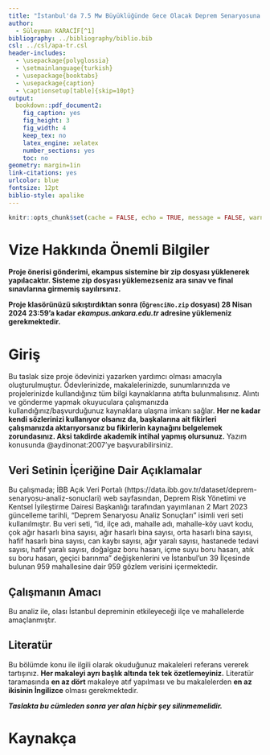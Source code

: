 ```yaml
---
title: "İstanbul'da 7.5 Mw Büyüklüğünde Gece Olacak Deprem Senaryosuna Göre Yapılan Öngörülerin Analizi"
author: 
  - Süleyman KARACİF[^1]
bibliography: ../bibliography/biblio.bib
csl: ../csl/apa-tr.csl
header-includes:
  - \usepackage{polyglossia}
  - \setmainlanguage{turkish}
  - \usepackage{booktabs}
  - \usepackage{caption} 
  - \captionsetup[table]{skip=10pt}
output:
  bookdown::pdf_document2:
    fig_caption: yes
    fig_height: 3
    fig_width: 4
    keep_tex: no
    latex_engine: xelatex
    number_sections: yes
    toc: no
geometry: margin=1in
link-citations: yes
urlcolor: blue
fontsize: 12pt
biblio-style: apalike
---
```

```r
knitr::opts_chunk$set(cache = FALSE, echo = TRUE, message = FALSE, warning = FALSE)
```

<!-- ======================================================================= -->
<!-- ============================== NOTLAR ================================= -->
<!-- ======================================================================= -->
[^1]: 21080744

# Vize Hakkında Önemli Bilgiler

**Proje önerisi gönderimi, ekampus sistemine bir zip dosyası yüklenerek yapılacaktır. Sisteme zip dosyası yüklemezseniz ara sınav ve final sınavlarına girmemiş sayılırsınız.**

**Proje klasörünüzü sıkıştırdıktan sonra (`ÖğrenciNo.zip` dosyası) 28 Nisan 2024 23:59'a kadar *ekampus.ankara.edu.tr* adresine yüklemeniz gerekmektedir.**

\colorbox{WildStrawberry}{Daha fazla bilgi için proje klasöründeki README.md dosyasını okuyunuz.}

# Giriş
Bu taslak size proje ödevinizi yazarken yardımcı olması amacıyla oluşturulmuştur. Ödevlerinizde, makalelerinizde, sunumlarınızda ve projelerinizde kullandığınız tüm bilgi kaynaklarına atıfta bulunmalısınız. Alıntı ve gönderme yapmak okuyuculara çalışmanızda kullandığınız/başvurduğunuz  kaynaklara ulaşma imkanı sağlar. **Her ne kadar kendi sözlerinizi kullanıyor olsanız da, başkalarına ait fikirleri çalışmanızda aktarıyorsanız bu fikirlerin kaynağını belgelemek zorundasınız. Aksi takdirde akademik intihal yapmış olursunuz.** Yazım konusunda @aydinonat:2007'ye başvurabilirsiniz. 


## Veri Setinin İçeriğine Dair Açıklamalar
Bu çalışmada; İBB Açık Veri Portalı (https://data.ibb.gov.tr/dataset/deprem-senaryosu-analiz-sonuclari) web sayfasından, Deprem Risk Yönetimi ve Kentsel İyileştirme Dairesi Başkanlığı tarafından yayımlanan 2 Mart 2023 güncelleme tarihli,  "Deprem Senaryosu Analiz Sonuçları" isimli veri seti kullanılmıştır. Bu veri seti, "id, ilçe adı, mahalle adı, mahalle-köy uavt kodu, çok ağır hasarlı bina sayısı, ağır hasarlı bina sayısı, orta hasarlı bina sayısı, hafif hasarlı bina sayısı, can kaybı sayısı, ağır yaralı sayısı, hastanede tedavi sayısı, hafif yaralı sayısı, doğalgaz boru hasarı, içme suyu boru hasarı, atık su boru hasarı, geçici barınma" değişkenlerini ve İstanbul'un 39 İlçesinde bulunan 959 mahallesine dair 959 gözlem verisini içermektedir.

## Çalışmanın Amacı
Bu analiz ile, olası İstanbul depreminin etkileyeceği ilçe ve mahallelerde  amaçlanmıştır.

## Literatür 
Bu bölümde konu ile ilgili olarak okuduğunuz makaleleri referans vererek tartışınız. **Her makaleyi ayrı başlık altında tek tek özetlemeyiniz.** Literatür taramasında **en az dört** makaleye atıf yapılması ve bu makalelerden **en az ikisinin İngilizce** olması gerekmektedir.


**_Taslakta bu cümleden sonra yer alan hiçbir şey silinmemelidir._**

\newpage
# Kaynakça {#references}
<div id="refs"></div>

